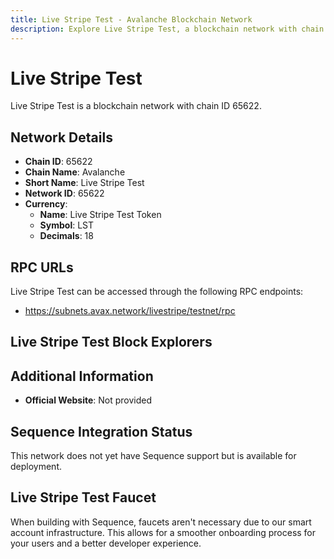 ```yaml
--- 
title: Live Stripe Test - Avalanche Blockchain Network
description: Explore Live Stripe Test, a blockchain network with chain ID 65622. Learn about its native currency, Live Stripe Test Token, and how to interact with the network.
---
```


# Live Stripe Test

Live Stripe Test is a blockchain network with chain ID 65622.

## Network Details

- **Chain ID**: 65622
- **Chain Name**: Avalanche
- **Short Name**: Live Stripe Test
- **Network ID**: 65622
- **Currency**: 
  - **Name**: Live Stripe Test Token
  - **Symbol**: LST
  - **Decimals**: 18

## RPC URLs

Live Stripe Test can be accessed through the following RPC endpoints:

- https://subnets.avax.network/livestripe/testnet/rpc

## Live Stripe Test Block Explorers



## Additional Information

- **Official Website**: Not provided

## Sequence Integration Status

This network does not yet have Sequence support but is available for deployment.

## Live Stripe Test Faucet

When building with Sequence, faucets aren't necessary due to our smart account infrastructure. This allows for a smoother onboarding process for your users and a better developer experience.

